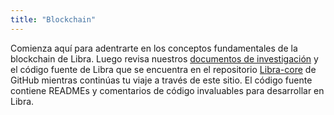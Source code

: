 ```yaml
---
title: "Blockchain"
---
```



Comienza aquí para adentrarte en los conceptos fundamentales de la blockchain de Libra. Luego revisa nuestros [documentos de investigación](https://libra2labs.com/research) y el código fuente de Libra que se encuentra en el repositorio [Libra-core](https://github.com/libra2org/libra2-core) de GitHub mientras continúas tu viaje a través de este sitio. El código fuente contiene READMEs y comentarios de código invaluables para desarrollar en Libra.

<CardGrid>
  <LinkCard href="/es/network/blockchain/libra2-white-paper" title="Libro Blanco de Libra" description="Explora el libro blanco fundacional de Libra." />

  <LinkCard href="/es/network/blockchain/blockchain-deep-dive" title="Inmersión Profunda en la Blockchain de Libra" description="Sumérgete profundamente en la mecánica y arquitectura de la blockchain de Libra." />

  <LinkCard href="/es/network/blockchain/move" title="Move - Un Lenguaje y Runtime Web3" description="Aprende sobre Move, el lenguaje de contratos inteligentes diseñado para seguridad y verificación formal." />

  <LinkCard href="/es/network/blockchain/accounts" title="Cuentas" description="Aprende cómo funcionan las cuentas en la blockchain de Libra." />

  <LinkCard href="/es/network/blockchain/resources" title="Recursos" description="Descubre cómo los recursos almacenan datos para contratos inteligentes en la cadena." />

  <LinkCard href="/es/network/blockchain/events" title="Eventos" description="Aprende cómo se generan y utilizan los eventos dentro de Libra." />

  <LinkCard href="/es/network/blockchain/txns-states" title="Transacciones y Estados" description="Explora la relación entre transacciones y cambios de estado." />

  <LinkCard href="/es/network/blockchain/gas-txn-fee" title="Gas y Cargos de Transacción" description="Entiende el modelo de gas y cómo se calculan los cargos de transacción." />

  <LinkCard href="/es/network/blockchain/base-gas" title="Cálculo de Gas de Transacción" description="Aprende cómo se calculan los costos de gas para las transacciones." />

  <LinkCard href="/es/network/blockchain/blocks" title="Bloques" description="Descubre cómo Libra agrupa las transacciones en bloques." />

  <LinkCard href="/es/network/blockchain/staking" title="Staking" description="Aprende sobre el mecanismo de staking y sus beneficios." />

  <LinkCard href="/es/network/blockchain/governance" title="Gobernanza" description="Entiende cómo se maneja la gobernanza en la blockchain de Libra." />
</CardGrid>
